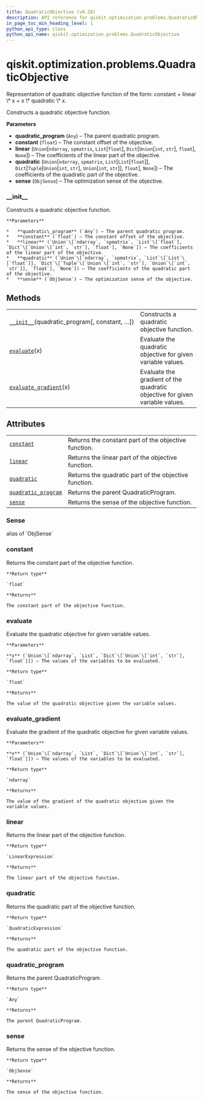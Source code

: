 ```yaml
---
title: QuadraticObjective (v0.28)
description: API reference for qiskit.optimization.problems.QuadraticObjective in qiskit v0.28
in_page_toc_min_heading_level: 1
python_api_type: class
python_api_name: qiskit.optimization.problems.QuadraticObjective
---
```


<span id="qiskit-optimization-problems-quadraticobjective" />

# qiskit.optimization.problems.QuadraticObjective

<Class id="qiskit.optimization.problems.QuadraticObjective" isDedicatedPage={true} github="https://github.com/qiskit-community/qiskit-aqua/tree/stable/0.9/qiskit/optimization/problems/quadratic_objective.py" signature="QuadraticObjective(quadratic_program, constant=0.0, linear=None, quadratic=None, sense=<ObjSense.MINIMIZE: 1>)" modifiers="class">
  Representation of quadratic objective function of the form: constant + linear \* x + x \* quadratic \* x.

  Constructs a quadratic objective function.

  **Parameters**

  *   **quadratic\_program** (`Any`) – The parent quadratic program.
  *   **constant** (`float`) – The constant offset of the objective.
  *   **linear** (`Union`\[`ndarray`, `spmatrix`, `List`\[`float`], `Dict`\[`Union`\[`int`, `str`], `float`], `None`]) – The coefficients of the linear part of the objective.
  *   **quadratic** (`Union`\[`ndarray`, `spmatrix`, `List`\[`List`\[`float`]], `Dict`\[`Tuple`\[`Union`\[`int`, `str`], `Union`\[`int`, `str`]], `float`], `None`]) – The coefficients of the quadratic part of the objective.
  *   **sense** (`ObjSense`) – The optimization sense of the objective.

  ### \_\_init\_\_

  <Function id="qiskit.optimization.problems.QuadraticObjective.__init__" signature="__init__(quadratic_program, constant=0.0, linear=None, quadratic=None, sense=<ObjSense.MINIMIZE: 1>)">
    Constructs a quadratic objective function.

    **Parameters**

    *   **quadratic\_program** (`Any`) – The parent quadratic program.
    *   **constant** (`float`) – The constant offset of the objective.
    *   **linear** (`Union`\[`ndarray`, `spmatrix`, `List`\[`float`], `Dict`\[`Union`\[`int`, `str`], `float`], `None`]) – The coefficients of the linear part of the objective.
    *   **quadratic** (`Union`\[`ndarray`, `spmatrix`, `List`\[`List`\[`float`]], `Dict`\[`Tuple`\[`Union`\[`int`, `str`], `Union`\[`int`, `str`]], `float`], `None`]) – The coefficients of the quadratic part of the objective.
    *   **sense** (`ObjSense`) – The optimization sense of the objective.
  </Function>

  ## Methods

  |                                                                                                                                                                        |                                                                             |
  | ---------------------------------------------------------------------------------------------------------------------------------------------------------------------- | --------------------------------------------------------------------------- |
  | [`__init__`](#qiskit.optimization.problems.QuadraticObjective.__init__ "qiskit.optimization.problems.QuadraticObjective.__init__")(quadratic\_program\[, constant, …]) | Constructs a quadratic objective function.                                  |
  | [`evaluate`](#qiskit.optimization.problems.QuadraticObjective.evaluate "qiskit.optimization.problems.QuadraticObjective.evaluate")(x)                                  | Evaluate the quadratic objective for given variable values.                 |
  | [`evaluate_gradient`](#qiskit.optimization.problems.QuadraticObjective.evaluate_gradient "qiskit.optimization.problems.QuadraticObjective.evaluate_gradient")(x)       | Evaluate the gradient of the quadratic objective for given variable values. |

  ## Attributes

  |                                                                                                                                                               |                                                       |
  | ------------------------------------------------------------------------------------------------------------------------------------------------------------- | ----------------------------------------------------- |
  | [`constant`](#qiskit.optimization.problems.QuadraticObjective.constant "qiskit.optimization.problems.QuadraticObjective.constant")                            | Returns the constant part of the objective function.  |
  | [`linear`](#qiskit.optimization.problems.QuadraticObjective.linear "qiskit.optimization.problems.QuadraticObjective.linear")                                  | Returns the linear part of the objective function.    |
  | [`quadratic`](#qiskit.optimization.problems.QuadraticObjective.quadratic "qiskit.optimization.problems.QuadraticObjective.quadratic")                         | Returns the quadratic part of the objective function. |
  | [`quadratic_program`](#qiskit.optimization.problems.QuadraticObjective.quadratic_program "qiskit.optimization.problems.QuadraticObjective.quadratic_program") | Returns the parent QuadraticProgram.                  |
  | [`sense`](#qiskit.optimization.problems.QuadraticObjective.sense "qiskit.optimization.problems.QuadraticObjective.sense")                                     | Returns the sense of the objective function.          |

  ### Sense

  <Attribute id="qiskit.optimization.problems.QuadraticObjective.Sense">
    alias of `ObjSense`
  </Attribute>

  ### constant

  <Attribute id="qiskit.optimization.problems.QuadraticObjective.constant">
    Returns the constant part of the objective function.

    **Return type**

    `float`

    **Returns**

    The constant part of the objective function.
  </Attribute>

  ### evaluate

  <Function id="qiskit.optimization.problems.QuadraticObjective.evaluate" signature="evaluate(x)">
    Evaluate the quadratic objective for given variable values.

    **Parameters**

    **x** (`Union`\[`ndarray`, `List`, `Dict`\[`Union`\[`int`, `str`], `float`]]) – The values of the variables to be evaluated.

    **Return type**

    `float`

    **Returns**

    The value of the quadratic objective given the variable values.
  </Function>

  ### evaluate\_gradient

  <Function id="qiskit.optimization.problems.QuadraticObjective.evaluate_gradient" signature="evaluate_gradient(x)">
    Evaluate the gradient of the quadratic objective for given variable values.

    **Parameters**

    **x** (`Union`\[`ndarray`, `List`, `Dict`\[`Union`\[`int`, `str`], `float`]]) – The values of the variables to be evaluated.

    **Return type**

    `ndarray`

    **Returns**

    The value of the gradient of the quadratic objective given the variable values.
  </Function>

  ### linear

  <Attribute id="qiskit.optimization.problems.QuadraticObjective.linear">
    Returns the linear part of the objective function.

    **Return type**

    `LinearExpression`

    **Returns**

    The linear part of the objective function.
  </Attribute>

  ### quadratic

  <Attribute id="qiskit.optimization.problems.QuadraticObjective.quadratic">
    Returns the quadratic part of the objective function.

    **Return type**

    `QuadraticExpression`

    **Returns**

    The quadratic part of the objective function.
  </Attribute>

  ### quadratic\_program

  <Attribute id="qiskit.optimization.problems.QuadraticObjective.quadratic_program">
    Returns the parent QuadraticProgram.

    **Return type**

    `Any`

    **Returns**

    The parent QuadraticProgram.
  </Attribute>

  ### sense

  <Attribute id="qiskit.optimization.problems.QuadraticObjective.sense">
    Returns the sense of the objective function.

    **Return type**

    `ObjSense`

    **Returns**

    The sense of the objective function.
  </Attribute>
</Class>

